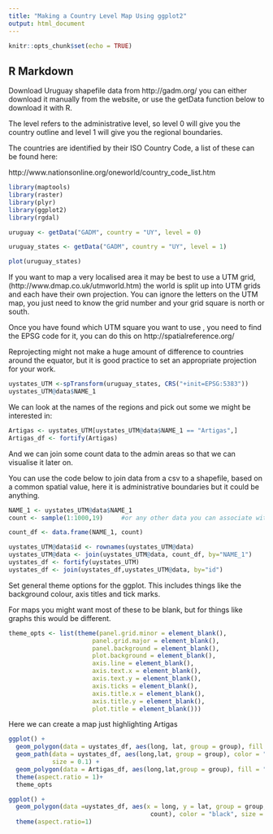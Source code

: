 ```yaml
---
title: "Making a Country Level Map Using ggplot2"
output: html_document
---
```


```r
knitr::opts_chunk$set(echo = TRUE)
```

## R Markdown
Download Uruguay  shapefile data from http://gadm.org/ you can either download it manually from the website, or use the getData function below to download it with R.

The level refers to the administrative level, so level 0 will give you the country outline and level 1 will give you the regional boundaries.

The countries are identified by their ISO Country Code, a list of these can be found here:

http://www.nationsonline.org/oneworld/country_code_list.htm
```r
library(maptools)
library(raster)
library(plyr)
library(ggplot2)
library(rgdal)

uruguay <- getData("GADM", country = "UY", level = 0)

uruguay_states <- getData("GADM", country = "UY", level = 1)

plot(uruguay_states)
```

If you want to map a very localised area it may be best to use a UTM grid, (http://www.dmap.co.uk/utmworld.htm) the world is split up into UTM grids and each have their own projection. You can ignore the letters on the UTM map, you just need to know the grid number and your grid square is north or south.

Once you have found which UTM square you want to use , you need to find the EPSG code for it, you can do this on http://spatialreference.org/

Reprojecting might not make a huge amount of difference to countries around the equator, but it is good practice to set an appropriate projection for your work.

```r
uystates_UTM <-spTransform(uruguay_states, CRS("+init=EPSG:5383")) 
uystates_UTM@data$NAME_1
```
We can look at the names of the regions and pick out some we might be interested in:
```r
Artigas <- uystates_UTM[uystates_UTM@data$NAME_1 == "Artigas",]
Artigas_df <- fortify(Artigas)
```

And we can join some count data to the admin areas so that we can visualise it later on.

You can use the code below to join data from a csv to a shapefile, based on a common spatial value, here it is administrative boundaries but it could be anything.

```r
NAME_1 <- uystates_UTM@data$NAME_1
count <- sample(1:1000,19)     #or any other data you can associate with admin level here

count_df <- data.frame(NAME_1, count)

uystates_UTM@data$id <- rownames(uystates_UTM@data)
uystates_UTM@data <- join(uystates_UTM@data, count_df, by="NAME_1")
uystates_df <- fortify(uystates_UTM)
uystates_df <- join(uystates_df,uystates_UTM@data, by="id")
```

Set general theme options for the ggplot. This includes things like the background colour, axis titles and tick marks.

For maps you might want most of these to be blank, but for things like graphs this would be different.

```r
theme_opts <- list(theme(panel.grid.minor = element_blank(),
                       panel.grid.major = element_blank(),
                       panel.background = element_blank(),
                       plot.background = element_blank(),
                       axis.line = element_blank(),
                       axis.text.x = element_blank(),
                       axis.text.y = element_blank(),
                       axis.ticks = element_blank(),
                       axis.title.x = element_blank(),
                       axis.title.y = element_blank(),
                       plot.title = element_blank()))
```

Here we can create a map just highlighting Artigas


```r
ggplot() + 
  geom_polygon(data = uystates_df, aes(long, lat, group = group), fill = "whitesmoke")+
  geom_path(data = uystates_df, aes(long,lat, group = group), color = "grey",
            size = 0.1) +
  geom_polygon(data = Artigas_df, aes(long,lat,group = group), fill = "red")+
  theme(aspect.ratio = 1)+
  theme_opts
```


```r
ggplot() + 
  geom_polygon(data =uystates_df, aes(x = long, y = lat, group = group, fill =
                                       count), color = "black", size = 0.25) +
  theme(aspect.ratio=1) 
```